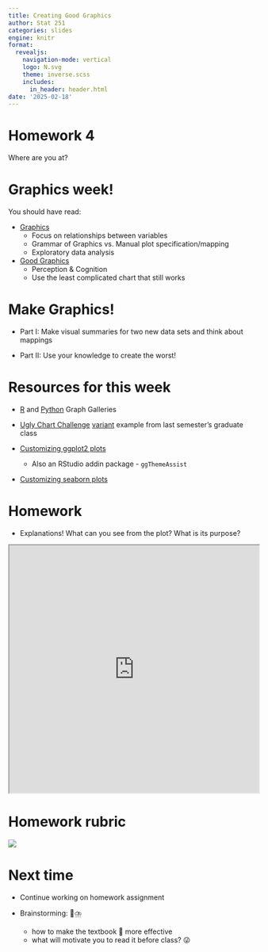 ```yaml
---
title: Creating Good Graphics
author: Stat 251
categories: slides
engine: knitr
format:
  revealjs:
    navigation-mode: vertical
    logo: N.svg
    theme: inverse.scss
    includes:
      in_header: header.html
date: '2025-02-18'
---
```


# Homework 4

Where are you at?

# Graphics week! {.r-fit-text}

You should have read:

- [Graphics](https://srvanderplas.github.io/stat-computing-r-python/part-wrangling/02b-graphics.html)
    - Focus on relationships between variables
    - Grammar of Graphics vs. Manual plot specification/mapping
    - Exploratory data analysis

- [Good Graphics](https://srvanderplas.github.io/stat-computing-r-python/part-wrangling/02c-good-graphics.html)
    - Perception & Cognition
    - Use the least complicated chart that still works

# Make Graphics!

- Part I: Make visual summaries for two new data sets and think about mappings

- Part II: Use your knowledge to create the worst!


# Resources for this week

- [R](https://r-graph-gallery.com/) and [Python](https://python-graph-gallery.com/) Graph Galleries

- [Ugly Chart Challenge](https://stat850-at-unl.github.io/stat-850-08-graphics-graphics-ugly/index_files/figure-html/unnamed-chunk-3-1.png) [variant](https://stat850-at-unl.github.io/stat-850-08-graphics-graphics-ugly/index_files/figure-html/unnamed-chunk-3-2.png) example from last semester's graduate class

- [Customizing ggplot2 plots](https://rdpeng.github.io/RProgDA/customizing-ggplot2-plots.html)
    - Also an RStudio addin package - `ggThemeAssist`

- [Customizing seaborn plots](https://www.codecademy.com/article/seaborn-design-i)


# Homework
::: small

- Explanations! What can you see from the plot? What is its purpose?

:::

```{=html}
<iframe width="100%" height = "500px" src="https://unl-statistics.github.io/stat251/homework/05-graphics-groundhogs.html"></iframe>
```


# Homework rubric

![](fig/graphics-groundhogs-rubric.png){fig-alt="Rubric for homework assignment. Data exploration is worth 2 points, and includes each variable explored and each plot described with 1-2 sentences. Grammar of graphics - probabilities and grammar of graphics - agreement are worth 1.5 points each. Ugly chart in R is worth 2.5 points, including the explanation of why the chart is ugly. Ugly chart in python is worth 2.5 points, including the explanation of why the chart is ugly."}

# Next time

- Continue working on homework assignment

- Brainstorming: &#x1F9E0;&#x26C8;&#xFE0F;
    - how to make the textbook &#x1F4D6; more effective 
    - what will motivate you to read it before class? &#x1F61C;
